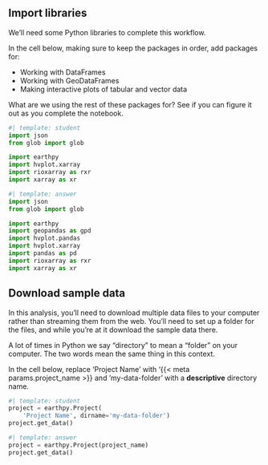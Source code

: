 ## Import libraries

We'll need some Python libraries to complete this workflow.

::: {.callout-task title="Import necessary libraries"}
In the cell below, making sure to keep the packages in order, add packages for:

  - Working with DataFrames
  - Working with GeoDataFrames
  - Making interactive plots of tabular and vector data

:::

::: {.callout-respond}
What are we using the rest of these packages for? See if you can figure it out as you complete the notebook.
:::

```python
#| template: student
import json
from glob import glob

import earthpy
import hvplot.xarray
import rioxarray as rxr
import xarray as xr
```

::: {.content-visible when-format="html"}
```python
#| template: answer
import json
from glob import glob

import earthpy
import geopandas as gpd
import hvplot.pandas
import hvplot.xarray
import pandas as pd
import rioxarray as rxr
import xarray as xr
```
:::

## Download sample data

In this analysis, you'll need to download multiple data files to your computer rather than streaming them from the web. You'll need to set up a folder for the files, and while you're at it download the sample data there.

::: {.callout-caution title="GOTCHA ALERT!" icon="false"}
A lot of times in Python we say "directory" to mean a "folder" on your computer. The two words mean the same thing in this context.
:::

::: {.callout-task}
In the cell below, replace 'Project Name' with '{{< meta params.project_name >}} and 'my-data-folder' with a **descriptive** directory name.
:::

```python
#| template: student
project = earthpy.Project(
    'Project Name', dirname='my-data-folder')
project.get_data()
```

::: {.content-visible when-format="html"}
```python
#| template: answer
project = earthpy.Project(project_name)
project.get_data()
```
:::
